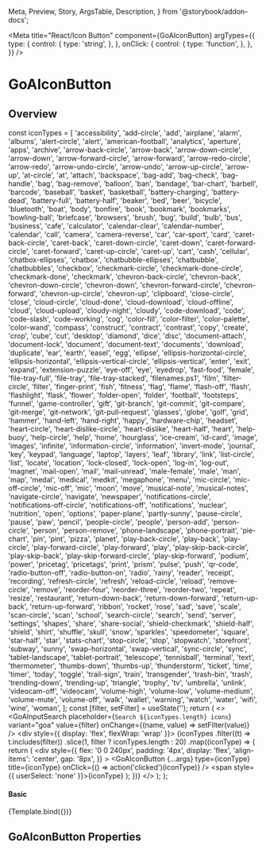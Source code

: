 
  Meta,
  Preview,
  Story,
  ArgsTable,
  Description,
} from '@storybook/addon-docs';

<Meta
  title="React/Icon Button"
  component={GoAIconButton}
  argTypes={{
    type: {
      control: {
        type: 'string',
      },
    },
    onClick: {
      control: {
        type: 'function',
      },
    },
  }}
/>

# GoAIconButton

## Overview

  const iconTypes = [
    'accessibility',
    'add-circle',
    'add',
    'airplane',
    'alarm',
    'albums',
    'alert-circle',
    'alert',
    'american-football',
    'analytics',
    'aperture',
    'apps',
    'archive',
    'arrow-back-circle',
    'arrow-back',
    'arrow-down-circle',
    'arrow-down',
    'arrow-forward-circle',
    'arrow-forward',
    'arrow-redo-circle',
    'arrow-redo',
    'arrow-undo-circle',
    'arrow-undo',
    'arrow-up-circle',
    'arrow-up',
    'at-circle',
    'at',
    'attach',
    'backspace',
    'bag-add',
    'bag-check',
    'bag-handle',
    'bag',
    'bag-remove',
    'balloon',
    'ban',
    'bandage',
    'bar-chart',
    'barbell',
    'barcode',
    'baseball',
    'basket',
    'basketball',
    'battery-charging',
    'battery-dead',
    'battery-full',
    'battery-half',
    'beaker',
    'bed',
    'beer',
    'bicycle',
    'bluetooth',
    'boat',
    'body',
    'bonfire',
    'book',
    'bookmark',
    'bookmarks',
    'bowling-ball',
    'briefcase',
    'browsers',
    'brush',
    'bug',
    'build',
    'bulb',
    'bus',
    'business',
    'cafe',
    'calculator',
    'calendar-clear',
    'calendar-number',
    'calendar',
    'call',
    'camera',
    'camera-reverse',
    'car',
    'car-sport',
    'card',
    'caret-back-circle',
    'caret-back',
    'caret-down-circle',
    'caret-down',
    'caret-forward-circle',
    'caret-forward',
    'caret-up-circle',
    'caret-up',
    'cart',
    'cash',
    'cellular',
    'chatbox-ellipses',
    'chatbox',
    'chatbubble-ellipses',
    'chatbubble',
    'chatbubbles',
    'checkbox',
    'checkmark-circle',
    'checkmark-done-circle',
    'checkmark-done',
    'checkmark',
    'chevron-back-circle',
    'chevron-back',
    'chevron-down-circle',
    'chevron-down',
    'chevron-forward-circle',
    'chevron-forward',
    'chevron-up-circle',
    'chevron-up',
    'clipboard',
    'close-circle',
    'close',
    'cloud-circle',
    'cloud-done',
    'cloud-download',
    'cloud-offline',
    'cloud',
    'cloud-upload',
    'cloudy-night',
    'cloudy',
    'code-download',
    'code',
    'code-slash',
    'code-working',
    'cog',
    'color-fill',
    'color-filter',
    'color-palette',
    'color-wand',
    'compass',
    'construct',
    'contract',
    'contrast',
    'copy',
    'create',
    'crop',
    'cube',
    'cut',
    'desktop',
    'diamond',
    'dice',
    'disc',
    'document-attach',
    'document-lock',
    'document',
    'document-text',
    'documents',
    'download',
    'duplicate',
    'ear',
    'earth',
    'easel',
    'egg',
    'ellipse',
    'ellipsis-horizontal-circle',
    'ellipsis-horizontal',
    'ellipsis-vertical-circle',
    'ellipsis-vertical',
    'enter',
    'exit',
    'expand',
    'extension-puzzle',
    'eye-off',
    'eye',
    'eyedrop',
    'fast-food',
    'female',
    'file-tray-full',
    'file-tray',
    'file-tray-stacked',
    'filenames.ps1',
    'film',
    'filter-circle',
    'filter',
    'finger-print',
    'fish',
    'fitness',
    'flag',
    'flame',
    'flash-off',
    'flash',
    'flashlight',
    'flask',
    'flower',
    'folder-open',
    'folder',
    'football',
    'footsteps',
    'funnel',
    'game-controller',
    'gift',
    'git-branch',
    'git-commit',
    'git-compare',
    'git-merge',
    'git-network',
    'git-pull-request',
    'glasses',
    'globe',
    'golf',
    'grid',
    'hammer',
    'hand-left',
    'hand-right',
    'happy',
    'hardware-chip',
    'headset',
    'heart-circle',
    'heart-dislike-circle',
    'heart-dislike',
    'heart-half',
    'heart',
    'help-buoy',
    'help-circle',
    'help',
    'home',
    'hourglass',
    'ice-cream',
    'id-card',
    'image',
    'images',
    'infinite',
    'information-circle',
    'information',
    'invert-mode',
    'journal',
    'key',
    'keypad',
    'language',
    'laptop',
    'layers',
    'leaf',
    'library',
    'link',
    'list-circle',
    'list',
    'locate',
    'location',
    'lock-closed',
    'lock-open',
    'log-in',
    'log-out',
    'magnet',
    'mail-open',
    'mail',
    'mail-unread',
    'male-female',
    'male',
    'man',
    'map',
    'medal',
    'medical',
    'medkit',
    'megaphone',
    'menu',
    'mic-circle',
    'mic-off-circle',
    'mic-off',
    'mic',
    'moon',
    'move',
    'musical-note',
    'musical-notes',
    'navigate-circle',
    'navigate',
    'newspaper',
    'notifications-circle',
    'notifications-off-circle',
    'notifications-off',
    'notifications',
    'nuclear',
    'nutrition',
    'open',
    'options',
    'paper-plane',
    'partly-sunny',
    'pause-circle',
    'pause',
    'paw',
    'pencil',
    'people-circle',
    'people',
    'person-add',
    'person-circle',
    'person',
    'person-remove',
    'phone-landscape',
    'phone-portrait',
    'pie-chart',
    'pin',
    'pint',
    'pizza',
    'planet',
    'play-back-circle',
    'play-back',
    'play-circle',
    'play-forward-circle',
    'play-forward',
    'play',
    'play-skip-back-circle',
    'play-skip-back',
    'play-skip-forward-circle',
    'play-skip-forward',
    'podium',
    'power',
    'pricetag',
    'pricetags',
    'print',
    'prism',
    'pulse',
    'push',
    'qr-code',
    'radio-button-off',
    'radio-button-on',
    'radio',
    'rainy',
    'reader',
    'receipt',
    'recording',
    'refresh-circle',
    'refresh',
    'reload-circle',
    'reload',
    'remove-circle',
    'remove',
    'reorder-four',
    'reorder-three',
    'reorder-two',
    'repeat',
    'resize',
    'restaurant',
    'return-down-back',
    'return-down-forward',
    'return-up-back',
    'return-up-forward',
    'ribbon',
    'rocket',
    'rose',
    'sad',
    'save',
    'scale',
    'scan-circle',
    'scan',
    'school',
    'search-circle',
    'search',
    'send',
    'server',
    'settings',
    'shapes',
    'share',
    'share-social',
    'shield-checkmark',
    'shield-half',
    'shield',
    'shirt',
    'shuffle',
    'skull',
    'snow',
    'sparkles',
    'speedometer',
    'square',
    'star-half',
    'star',
    'stats-chart',
    'stop-circle',
    'stop',
    'stopwatch',
    'storefront',
    'subway',
    'sunny',
    'swap-horizontal',
    'swap-vertical',
    'sync-circle',
    'sync',
    'tablet-landscape',
    'tablet-portrait',
    'telescope',
    'tennisball',
    'terminal',
    'text',
    'thermometer',
    'thumbs-down',
    'thumbs-up',
    'thunderstorm',
    'ticket',
    'time',
    'timer',
    'today',
    'toggle',
    'trail-sign',
    'train',
    'transgender',
    'trash-bin',
    'trash',
    'trending-down',
    'trending-up',
    'triangle',
    'trophy',
    'tv',
    'umbrella',
    'unlink',
    'videocam-off',
    'videocam',
    'volume-high',
    'volume-low',
    'volume-medium',
    'volume-mute',
    'volume-off',
    'walk',
    'wallet',
    'warning',
    'watch',
    'water',
    'wifi',
    'wine',
    'woman',
  ];
  const [filter, setFilter] = useState('');
  return (
    <>
      <GoAInputSearch
        placeholder={`Search ${iconTypes.length} icons`}
        variant="goa"
        value={filter}
        onChange={(name, value) => setFilter(value)}
      />
      <div style={{ display: 'flex', flexWrap: 'wrap' }}>
        {iconTypes
          .filter((t) => t.includes(filter))
          .slice(1, filter ? iconTypes.length : 20)
          .map((iconType) => {
            return (
              <div
                style={{
                  flex: '0 0 240px',
                  padding: '4px',
                  display: 'flex',
                  'align-items': 'center',
                  gap: '8px',
                }}
              >
                <GoAIconButton
                  {...args}
                  type={iconType}
                  title={iconType}
                  onClick={() => action('clicked')(iconType)}
                />
                <span style={{ userSelect: 'none' }}>{iconType}</span>
              </div>
            );
          })}
      </div>
    </>
  );
};

#### Basic

<Canvas>
  <Story name="Buttons" height="400px" args={{}}>
    {Template.bind({})}
  </Story>
</Canvas>

## GoAIconButton Properties

<Description of={GoAIconButton} />
<ArgsTable of={GoAIconButton} />
